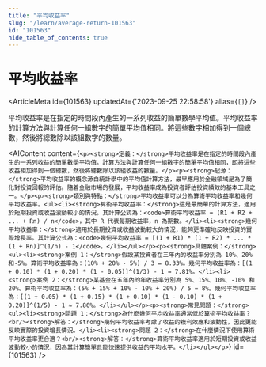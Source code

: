 ```yaml
---
title: "平均收益率"
slug: "/learn/average-return-101563"
id: "101563"
hide_table_of_contents: true
---
```



# 平均收益率

<ArticleMeta id={101563} updatedAt={'2023-09-25 22:58:58'} alias={`[]`} />
<div className='border-solid border-b border-t-0 my-4 border-[var(--ifm-color-gray-300)]' />

平均收益率是在指定的時間段內產生的一系列收益的簡單數學平均值。平均收益率的計算方法與計算任何一組數字的簡單平均值相同。將這些數字相加得到一個總數，然後將總數除以該組數字的數量。

<AIContent content={`<p><strong>定義：</strong>平均收益率是在指定的時間段內產生的一系列收益的簡單數學平均值。計算方法與計算任何一組數字的簡單平均值相同，即將這些收益相加得到一個總數，然後將總數除以該組收益的數量。</p><p><strong>起源：</strong>平均收益率的概念源自統計學中的平均值計算方法，最早應用於金融領域是為了簡化對投資回報的評估。隨着金融市場的發展，平均收益率成為投資者評估投資績效的基本工具之一。</p><p><strong>類別與特點：</strong>平均收益率可以分為算術平均收益率和幾何平均收益率。<ul><li><strong>算術平均收益率：</strong>這是最簡單的計算方法，適用於短期投資或收益波動較小的情況。其計算公式為：<code>算術平均收益率 = (R1 + R2 + ... + Rn) / n</code>，其中 R 代表每期收益率，n 為期數。</li><li><strong>幾何平均收益率：</strong>適用於長期投資或收益波動較大的情況，能夠更準確地反映投資的實際增長率。其計算公式為：<code>幾何平均收益率 = [(1 + R1) * (1 + R2) * ... * (1 + Rn)]^(1/n) - 1</code>。</li></ul></p><p><strong>具體案例：</strong><ul><li><strong>案例 1：</strong>假設某投資者在三年內的收益率分別為 10%、20% 和-5%。算術平均收益率為：(10% + 20% - 5%) / 3 = 8.33%。幾何平均收益率為：[(1 + 0.10) * (1 + 0.20) * (1 - 0.05)]^(1/3) - 1 ≈ 7.81%。</li><li><strong>案例 2：</strong>某基金在五年內的年收益率分別為 5%、15%、10%、-10% 和 20%。算術平均收益率為：(5% + 15% + 10% - 10% + 20%) / 5 = 8%。幾何平均收益率為：[(1 + 0.05) * (1 + 0.15) * (1 + 0.10) * (1 - 0.10) * (1 + 0.20)]^(1/5) - 1 ≈ 7.86%。</li></ul></p><p><strong>常見問題：</strong><ul><li><strong>問題 1：</strong>為什麼幾何平均收益率通常低於算術平均收益率？<br/><strong>解答：</strong>幾何平均收益率考慮了收益的複利效應和波動性，因此更能反映實際的投資增長情況。</li><li><strong>問題 2：</strong>在什麼情況下使用算術平均收益率更合適？<br/><strong>解答：</strong>算術平均收益率適用於短期投資或收益波動較小的情況，因為其計算簡單且能快速提供收益的平均水平。</li></ul></p>`} id={101563} />
